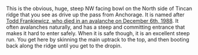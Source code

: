 This is the obvious, huge, steep NW facing bowl on the North side of Tincan ridge
that you see as drive up the pass from Anchorage.
It is named after [Todd Frankiewicz, who died in an avalanche on December 6th, 1988](https://www.akmountain.com/2021/04/13/tincan-peak-north-ridge/).
It often avalanches naturally, and has a steep and committing entrance that makes it
hard to enter safely.
When it is safe though, it is an excellent steep run.
You get here by skinning the main uptrack to the top, and then booting back along the
ridge until you get to the dropin.